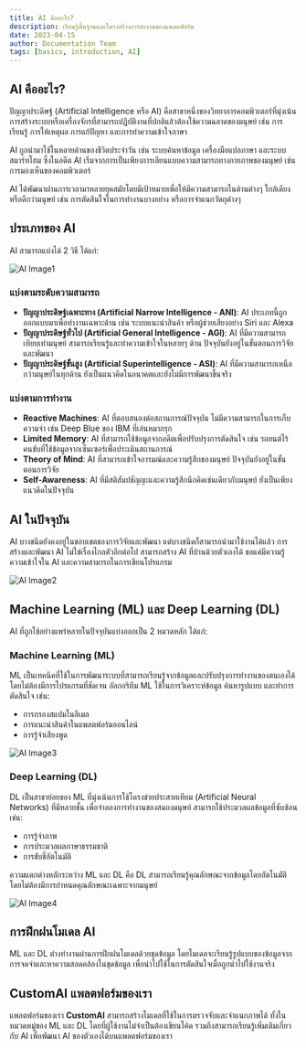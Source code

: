 ```yaml
---
title: AI คืออะไร?
description: เรียนรู้พื้นฐานและโครงสร้างการทำงานของแพลตฟอร์ม
date: 2023-04-15
author: Documentation Team
tags: [basics, introduction, AI]
---
```


## AI คืออะไร?

ปัญญาประดิษฐ์ (Artificial Intelligence หรือ AI) คือสาขาหนึ่งของวิทยาการคอมพิวเตอร์ที่มุ่งเน้นการสร้างระบบหรือเครื่องจักรที่สามารถปฏิบัติงานที่ปกติแล้วต้องใช้ความฉลาดของมนุษย์ เช่น การเรียนรู้ การให้เหตุผล การแก้ปัญหา และการทำความเข้าใจภาษา

AI ถูกนำมาใช้ในหลายด้านของชีวิตประจำวัน เช่น ระบบค้นหาข้อมูล เครื่องมือแปลภาษา และระบบสมาร์ทโฮม ซึ่งในอดีต AI เริ่มจากการเป็นเพียงการเลียนแบบความสามารถทางกายภาพของมนุษย์ เช่น การมองเห็นของคอมพิวเตอร์

AI ได้พัฒนาผ่านการเวลามาหลายยุคสมัยโดยมีเป้าหมายเพื่อให้มีความสามารถในด้านต่างๆ ใกล้เคียงหรือดีกว่ามนุษย์ เช่น การตัดสินใจในการทำงานบางอย่าง หรือการจำแนกวัตถุต่างๆ

## ประเภทของ AI

AI สามารถแบ่งได้ 2 วิธี ได้แก่:

![AI Image1](/images/basic_ai1.png)

### แบ่งตามระดับความสามารถ

- **ปัญญาประดิษฐ์เฉพาะทาง (Artificial Narrow Intelligence - ANI)**: AI ประเภทนี้ถูกออกแบบมาเพื่อทำงานเฉพาะด้าน เช่น ระบบแนะนำสินค้า หรือผู้ช่วยเสียงอย่าง Siri และ Alexa
- **ปัญญาประดิษฐ์ทั่วไป (Artificial General Intelligence - AGI)**: AI ที่มีความสามารถเทียบเท่ามนุษย์ สามารถเรียนรู้และทำความเข้าใจในหลายๆ ด้าน ปัจจุบันยังอยู่ในขั้นตอนการวิจัยและพัฒนา
- **ปัญญาประดิษฐ์ขั้นสูง (Artificial Superintelligence - ASI)**: AI ที่มีความสามารถเหนือกว่ามนุษย์ในทุกด้าน ยังเป็นแนวคิดในอนาคตและยังไม่มีการพัฒนาขึ้นจริง

### แบ่งตามการทำงาน

- **Reactive Machines**: AI ที่ตอบสนองต่อสถานการณ์ปัจจุบัน ไม่มีความสามารถในการเก็บความจำ เช่น Deep Blue ของ IBM ที่เล่นหมากรุก
- **Limited Memory**: AI ที่สามารถใช้ข้อมูลจากอดีตเพื่อปรับปรุงการตัดสินใจ เช่น รถยนต์ไร้คนขับที่ใช้ข้อมูลจากเซ็นเซอร์เพื่อประเมินสถานการณ์
- **Theory of Mind**: AI ที่สามารถเข้าใจอารมณ์และความรู้สึกของมนุษย์ ปัจจุบันยังอยู่ในขั้นตอนการวิจัย
- **Self-Awareness**: AI ที่มีสติสัมปชัญญะและความรู้สึกนึกคิดเช่นเดียวกับมนุษย์ ยังเป็นเพียงแนวคิดในปัจจุบัน

## AI ในปัจจุบัน

AI บางชนิดยังคงอยู่ในขอบเขตของการวิจัยและพัฒนา แต่บางชนิดก็สามารถนำมาใช้งานได้แล้ว การสร้างและพัฒนา AI ไม่ใช่เรื่องไกลตัวอีกต่อไป สามารถสร้าง AI ที่บ้านด้วยตัวเองได้ ขอแค่มีความรู้ความเข้าใจใน AI และความสามารถในการเขียนโปรแกรม

![AI Image2](/images/basic_ai2.png)

## Machine Learning (ML) และ Deep Learning (DL)

AI ที่ถูกใช้อย่างแพร่หลายในปัจจุบันแบ่งออกเป็น 2 หมวดหลัก ได้แก่:

### Machine Learning (ML)

ML เป็นเทคนิคที่ใช้ในการพัฒนาระบบที่สามารถเรียนรู้จากข้อมูลและปรับปรุงการทำงานของตนเองได้โดยไม่ต้องมีการโปรแกรมที่ชัดเจน อัลกอริทึม ML ใช้ในการวิเคราะห์ข้อมูล ค้นหารูปแบบ และทำการตัดสินใจ เช่น:

- การกรองสแปมในอีเมล
- การแนะนำสินค้าในแพลตฟอร์มออนไลน์
- การรู้จำเสียงพูด

![AI Image3](/images/basic_ai3.png)

### Deep Learning (DL)

DL เป็นสาขาย่อยของ ML ที่มุ่งเน้นการใช้โครงข่ายประสาทเทียม (Artificial Neural Networks) ที่มีหลายชั้น เพื่อจำลองการทำงานของสมองมนุษย์ สามารถใช้ประมวลผลข้อมูลที่ซับซ้อน เช่น:

- การรู้จำภาพ
- การประมวลผลภาษาธรรมชาติ
- การขับขี่อัตโนมัติ

ความแตกต่างหลักระหว่าง ML และ DL คือ DL สามารถเรียนรู้คุณลักษณะจากข้อมูลโดยอัตโนมัติ โดยไม่ต้องมีการกำหนดคุณลักษณะเฉพาะจากมนุษย์

![AI Image4](/images/basic_ai4.png)

## การฝึกฝนโมเดล AI

ML และ DL ต่างทำงานผ่านการฝึกฝนโมเดลด้วยชุดข้อมูล โดยโมเดลจะเรียนรู้รูปแบบของข้อมูลจากการจดจำและหาความสอดคล้องในชุดข้อมูล เพื่อนำไปใช้ในการตัดสินใจเมื่อถูกนำไปใช้งานจริง

## CustomAI แพลตฟอร์มของเรา

แพลตฟอร์มของเรา **CustomAI** สามารถสร้างโมเดลที่ใช้ในการตรวจจับและจำแนกภาพได้ ทั้งในหมวดหมู่ของ ML และ DL โดยที่ผู้ใช้งานไม่จำเป็นต้องเขียนโค้ด รวมถึงสามารถเรียนรู้เพิ่มเติมเกี่ยวกับ AI เพื่อพัฒนา AI ของตัวเองได้บนแพลตฟอร์มของเรา


